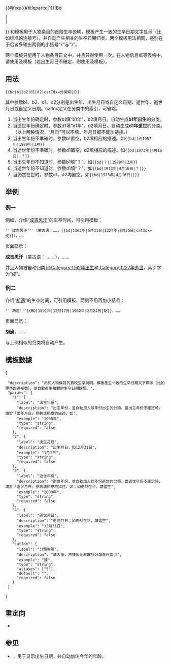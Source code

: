 {{NoteTA
|G1 = IT
|G2 = MediaWiki
}}
{{Documentation subpage|[[Template:Bd]]和[[Template:BD]]}}
<includeonly>{{#ifeq:{{#titleparts:{{PAGENAME}}|1}}|Bd
 | {{High-risk|184959}} <!-- Template:Bd -->
 | {{High-use|13987}} <!-- Template:BD -->
}}</includeonly>
<!-- 在本行下編輯模板說明 -->
{{tlx|bd}}和{{tlx|BD}}模板用于人物条目的首段生卒说明，模板产生一致的生卒日期文字显示（比如标准的连接号），并自动产生相关的生卒日期归类。两个模板用法相同，差别在于后者多输出两侧的小括号“（”与“）”。

两个模板只能用于人物条目正文中，并且只得使用一次。在人物信息框等表格中，请使用{{tlx|birth date and age}}及{{tlx|death date and age}}模板（若出生月日不確定，則使用{{tlx|birth year and age}}及{{tlx|death year and age}}模板）。

== 用法 ==
<pre>{{bd|b1|b2|d1|d2|catIdx=分类索引}}</pre>
其中参数b1、b2、d1、d2分别是出生年、出生月日或自定义日期、逝世年、逝世月日或自定义日期。catIdx定义在分类中的索引，可省略。

#当出生年份确定时，参数b1填“b1年”，b2填月日。自动生成'''b1年出生'''的分类。
#当逝世年份确定时，参数d1填“d1年”，d2填月日。自动生成'''d1年逝世'''的分类。<br/>（以上两种情况，“月日”可以不填，年月日都不能加链接。）
#当出生年份不準確时，参数b1置空，b2填相应的描述。如<code><nowiki>{{bd||约1957年|1989年|3月}}</nowiki></code>
#当逝世年份不準確时，参数d1置空，d2填相应的描述。如<code><nowiki>{{bd|1973年|4月16日||？}}</nowiki></code>
#当出生年份不知道时，参数b1填“？”。如<code><nowiki>{{bd|？||1989年|3月}}</nowiki></code>
#当逝世年份不知道时，参数d1填“？”。如<code><nowiki>{{bd|1973年|4月16日|？|}}</nowiki></code>
#当仍然在世时，参数d1、d2均置空。如<code><nowiki>{{bd|1973年|4月16日||}}</nowiki></code>

== 举例 ==
=== 例一 ===
例如，介绍“[[成吉思汗]]”的生卒时间，可引用{{tlx|bd}}模板：
<pre>'''成吉思汗'''（蒙古语：……，{{bd|1162年|5月31日|1227年|8月25日|catIdx=成}}），……</pre>

页面显示：

'''成吉思汗'''（蒙古语：……，{{bd|1162年|5月31日|1227年|8月25日|catIdx=成}}），……

并且人物被自动归类到[[:Category:1162年出生]]和[[:Category:1227年逝世]]，索引字为“成”。
=== 例二 ===
介绍“[[胡適]]”的生卒时间，可引用{{tlx|BD}}模板，两侧不用再加小括号：
<pre>'''胡適'''{{BD|1891年|12月17日|1962年|2月24日|胡}}，……</pre>

页面显示：

'''胡適'''{{BD|1891年|12月17日|1962年|2月24日|胡}}，……

与上例相似的归类将自动产生。

== 模板數據 ==
<templatedata>
{
  "description": "用於人物條目的首段生卒說明，模板產生一致的生卒日期文字顯示（比如標準的連接號），並自動產生相關的生卒日期歸類。",
  "params": {
    "1": {
      "label": "出生年份",
      "description": "出生年份，並自動加入該年份出生的分類。當出生年份不確定時，請於「出年月日」參數填相應的描述。如{{bd||约1957年}}",
      "example": "1900年",
      "type": "string",
      "required": false
    },
    "2": {
      "label": "出生月日",
      "description": "出生月日，如12月31日",
      "example": "1月1日",
      "type": "string",
      "required": false
    },
    "3": {
      "label": "逝世年份",
      "description": "逝世年份，並自動加入該年份逝世的分類。當逝世年份不確定時，請於「逝世月日」參數填相應的描述。如{{bd|1973年|4月16日||？}}；如仍然在世，請留空",
      "example": "2000年",
      "type": "string",
      "required": false
    },
    "4": {
      "label": "逝世月日",
      "description": "逝世月日；如仍然在世，請留空",
      "example": "12月31日",
      "type": "string",
      "required": false
    },
    "catIdx": {
      "label": "分類索引",
      "description": "填入後，將按照此參數於分類進行索引",
      "example": "陳",
      "type": "string",
      "aliases": ["5"],
      "default": "{{PAGENAME}}",
      "required": false
    }
  }
}
</templatedata>

== 重定向 ==
* {{tl|生卒}}

== 参见 ==
* {{tlx|Birth date and age}}，用于显示出生日期，并自动加注今年的年龄。

<includeonly>{{sandbox other||
<!-- 本行下加入模板的分類，跨維基連結加入Wikidata（參見[[Wikipedia:Wikidata]]） -->
[[Category:生卒模板]]
[[Category:輸入支援模板]]
}}</includeonly>
